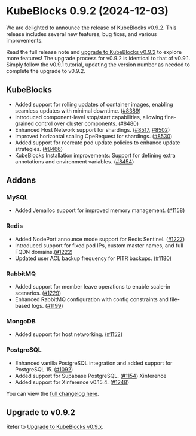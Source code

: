 # KubeBlocks 0.9.2 (2024-12-03)

We are delighted to announce the release of KubeBlocks v0.9.2. This release includes several new features, bug fixes, and various improvements.

Read the full release note and [upgrade to KubeBlocks v0.9.2](../../user_docs/upgrade-kubeblocks/upgrade-to-latest-version) to explore more features! The upgrade process for v0.9.2 is identical to that of v0.9.1. Simply follow the v0.9.1 tutorial, updating the version number as needed to complete the upgrade to v0.9.2.

## KubeBlocks

- Added support for rolling updates of container images, enabling seamless updates with minimal downtime. ([#8389](https://github.com/apecloud/kubeblocks/pull/8389))
- Introduced component-level stop/start capabilities, allowing fine-grained control over cluster components. ([#8480](https://github.com/apecloud/kubeblocks/pull/8480))
- Enhanced Host Network support for shardings. ([#8517](https://github.com/apecloud/kubeblocks/pull/8517), [#8502](https://github.com/apecloud/kubeblocks/pull/8502))
- Improved horizontal scaling OpeRequest for shardings. ([#8530](https://github.com/apecloud/kubeblocks/pull/8530))
- Added support for recreate pod update policies to enhance update strategies. ([#8466](https://github.com/apecloud/kubeblocks/pull/8466))
- KubeBlocks Installation improvements: Support for defining extra annotations and environment variables. ([#8454](https://github.com/apecloud/kubeblocks/pull/8454))

## Addons

### MySQL

- Added Jemalloc support for improved memory management. ([#1158](https://github.com/apecloud/kubeblocks-addons/pull/1158))

### Redis

- Added NodePort announce mode support for Redis Sentinel. ([#1227](https://github.com/apecloud/kubeblocks-addons/pull/1227))
- Introduced support for fixed pod IPs, custom master names, and full FQDN domains.([#1222](https://github.com/apecloud/kubeblocks-addons/pull/1222))
- Updated user ACL backup frequency for PITR backups. ([#1180](https://github.com/apecloud/kubeblocks-addons/pull/1180))

### RabbitMQ

- Added support for member leave operations to enable scale-in scenarios.  ([#1229](https://github.com/apecloud/kubeblocks-addons/pull/1229))
- Enhanced RabbitMQ configuration with config constraints and file-based logs. ([#1199](https://github.com/apecloud/kubeblocks-addons/pull/1199))

### MongoDB

- Added support for host networking. ([#1152](https://github.com/apecloud/kubeblocks-addons/pull/1152))

### PostgreSQL

- Enhanced vanilla PostgreSQL integration and added support for PostgreSQL 15. ([#1092](https://github.com/apecloud/kubeblocks-addons/pull/1092))
- Added support for Supabase PostgreSQL. ([#1154](https://github.com/apecloud/kubeblocks-addons/pull/1154))
Xinference
- Added support for Xinference v0.15.4. ([#1248](https://github.com/apecloud/kubeblocks-addons/pull/1248))

You can view the [full changelog here](https://github.com/apecloud/kubeblocks/compare/v0.9.1...v0.9.2).

## Upgrade to v0.9.2

Refer to [Upgrade to KubeBlocks v0.9.x](../../user_docs/upgrade-kubeblocks/upgrade-to-latest-version).
